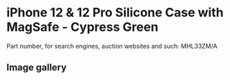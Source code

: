 
# iPhone 12 & 12 Pro Silicone Case with MagSafe - Cypress Green

Part number, for search engines, auction websites and such: MHL33ZM/A

## Image gallery

<div style={{ width: '100%', maxWidth: '768px' }}>
<GalleryComponent
    images={[
      {
        original: "/everysource/MHL33.webp",
        thumbnail: "/everypreview/MHL33.webp",
      },
      {
        original: "/everysource/MHL33_AV01.webp",
        thumbnail: "/everypreview/MHL33_AV01.webp",
      },
      {
        original: "/everysource/MHL33_AV02.webp",
        thumbnail: "/everypreview/MHL33_AV02.webp",
      },
      {
        original: "/everysource/MHL33_AV03.webp",
        thumbnail: "/everypreview/MHL33_AV03.webp",
      },
      {
        original: "/everysource/MHL33_AV04.webp",
        thumbnail: "/everypreview/MHL33_AV04.webp",
      },
      {
        original: "/everysource/MHL33_AV05.webp",
        thumbnail: "/everypreview/MHL33_AV05.webp",
      },
      {
        original: "/everysource/MHL33_AV06.webp",
        thumbnail: "/everypreview/MHL33_AV06.webp",
      },
      {
        original: "/everysource/MHL33_AV07.webp",
        thumbnail: "/everypreview/MHL33_AV07.webp",
      },
      {
        original: "/everysource/MHL33_AV08.webp",
        thumbnail: "/everypreview/MHL33_AV08.webp",
      },
      {
        original: "/everysource/MHL33_AV09.webp",
        thumbnail: "/everypreview/MHL33_AV09.webp",
      },
      {
        original: "/everysource/MHL33_AV10.webp",
        thumbnail: "/everypreview/MHL33_AV10.webp",
      }
    ]}
  />
</div>